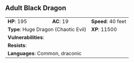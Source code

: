 ## Adult Black Dragon {#monster-adult-black-dragon}

```{=html}
<table class="table table-striped">
    <tbody>
        <tr>                    
            <td><b>HP</b>: 195</td>
            <td><b>AC</b>: 19</td>
            <td><b>Speed</b>: 40 feet</td>
        </tr>
        <tr>
            <td colspan="2"><b>Type</b>: Huge Dragon (Chaotic Evil)</td>
            <td><b>XP</b>: 11500</td>
        </tr>
        <tr>
            <td colspan="3"><b>Vulnerabilities</b>: </td>
        </tr>
        <tr>
            <td colspan="3"><b>Resists</b>: </td>
        </tr>
        <tr>
            <td colspan="3"><b>Languages</b>: Common, draconic</td>
        </tr>
    </tbody>
</table>
```